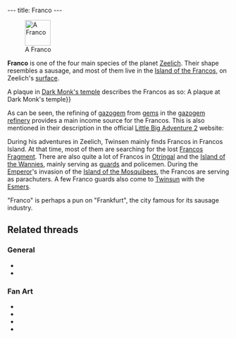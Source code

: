 ---
title: Franco
---

{{twinsunica import}}[[Image:KnartaAnim.gif|right|58px|frame|A Franco]]

'''Franco''' is one of the four main species of the planet [[Zeelich]]. Their shape resembles a sausage, and most of them live in the [[Island of the Francos]], on Zeelich's [[surface]].

A plaque in [[Dark Monk's temple]] describes the Francos as so:
{{Quote
 |quote=Franco representative. The Francos live on the island of the Francos, (what a surprise!), which is enshrouded by the gas swarming with monsters. The Francos refine the gems extracted in the under-gas, and turn them into gazogem, usable by all the vehicles of Zeelich.
 |character=Dark Monk's temple{{!}}A plaque at Dark Monk's temple}}

As can be seen, the refining of [[gazogem]] from [[gem]]s in the [[gazogem refinery]] provides a main income source for the Francos. This is also mentioned in their description in the official [[Little Big Adventure 2]] website:

{{Quote
 |quote=A sausage-like race (with all due respects) living on an island which is particularly vulnerable to gas monsters. They control GazoGem production in their refinery, a fuel extracted from the gems mined in the sub-gas. They are also used as soldiers, policemen, guards, and paratroopers in the Emperor's army. They are first-rankers in all battles, raids and all other forms of butchery!
 |character=http://www.magicball.net/mirrors/official-lba2/FAMILLE/FRANCOS.HTM Official LBA 2 site}}

During his adventures in Zeelich, Twinsen mainly finds Francos in Francos Island. At that time, most of them are searching for the lost [[Francos Fragment]]. There are also quite a lot of Francos in [[Otringal]] and the [[Island of the Wannies]], mainly serving as [[franco guard|guards]] and policemen. During the [[Emperor]]'s invasion of the [[Island of the Mosquibees]], the Francos are serving as parachuters. A few Franco guards also come to [[Twinsun]] with the [[Esmer]]s.

"Franco" is perhaps a pun on "Frankfurt", the city famous for its sausage industry.

==Related threads==
===General===
* {{thread|id=9844|title=Canabalism}}
* {{thread|id=2421|title=Bet you never noticed this!!!}}

===Fan Art===
* {{post|id=267063|title=3D Franco guard and Wannie}}
* {{post|id=228419|title=My first 3d animation!!!}}
* {{post|id=72452|title=Lba3}}
* {{thread|id=4359|title=Sausage....nam nam...}}

[[Category:Francos| ]]
[[Category:Franco characters| ]]
[[Category:Franco enemies| ]]